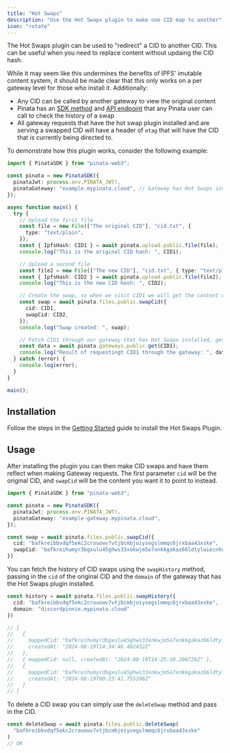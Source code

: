 ```yaml
---
title: "Hot Swaps"
description: "Use the Hot Swaps plugin to make one CID map to another"
icon: "rotate"
---
```


The Hot Swaps plugin can be used to "redirect" a CID to another CID. This can be useful when you need to replace content without updaing the CID hash.

While it may seem like this undermines the benefits of IPFS' imutable content system, it should be made clear that this only works on a per gateway level for those who install it. Additionally:
- Any CID can be called by another gateway to view the original content
- Pinata has an [SDK method](/sdk/files/public/get-swap-history) and [API endpoint](/api-reference/endpoint/get-swap-history) that any Pinata user can call to check the history of a swap
- All gateway requests that have the hot swap plugin installed and are serving a swapped CID will have a header of `etag` that will have the CID that is currently being directed to.

To demonstrate how this plugin works, consider the following example:

```typescript
import { PinataSDK } from "pinata-web3";

const pinata = new PinataSDK({
  pinataJwt: process.env.PINATA_JWT!,
  pinataGateway: "example.mypinata.cloud", // Gateway has Hot Swaps installed
});

async function main() {
  try {
    // Upload the first file
    const file = new File(["The original CID"], "cid.txt", {
      type: "text/plain",
    });
    const { IpfsHash: CID1 } = await pinata.upload.public.file(file);
    console.log("This is the original CID hash: ", CID1);

    // Upload a second file
    const file2 = new File(["The new CID"], "cid.txt", { type: "text/plain" });
    const { IpfsHash: CID2 } = await pinata.upload.public.file(file2);
    console.log("This is the new CID hash: ", CID2);

    // Create the swap, so when we visit CID1 we will get the content of CID2
    const swap = await pinata.files.public.swapCid({
      cid: CID1,
      swapCid: CID2,
    });
    console.log("Swap created: ", swap);

    // Fetch CID1 through our gateway that has Hot Swaps installed, get the content of CID2
    const data = await pinata.gateways.public.get(CID1);
    console.log("Result of requestingt CID1 through the gateway: ", data);
  } catch (error) {
    console.log(error);
  }
}

main();
```

## Installation

Follow the steps in the [Getting Started](/gateways/plugins/getting-started) guide to install the Hot Swaps Plugin.

## Usage

After installing the plugin you can then make CID swaps and have them reflect when making Gateway requests. The first parameter `cid` will be the original CID, and `swapCid` will be the content you want it to point to instead.

```typescript
import { PinataSDK } from "pinata-web3";

const pinata = new PinataSDK({
  pinataJwt: process.env.PINATA_JWT!,
  pinataGateway: "example-gateway.mypinata.cloud",
});

const swap = await pinata.files.public.swapCid({
  cid: "bafkreibbvdqf5ekc2crouowv7vtjbcmbjoiysegslmmqc6jrxbaa43xske",
  swapCid: "bafkreihumyr3bgxulu45ghws33xokwjm5o7xnkkgakaz66ldtylwiecnhu"
})
```

You can fetch the history of CID swaps using the `swapHistory` method, passing in the `cid` of the original CID and the `domain` of the gateway that has the Hot Swaps plugin installed.

```typescript
const history = await pinata.files.public.swapHistory({
  cid: "bafkreibbvdqf5ekc2crouowv7vtjbcmbjoiysegslmmqc6jrxbaa43xske",
  domain: "discordpinnie.mypinata.cloud"
})

// [
//   {
//     mappedCid: "bafkreihumyr3bgxulu45ghws33xokwjm5o7xnkkgakaz66ldtylwiecnhu",
//     createdAt: "2024-08-19T14:34:46.492432Z"
//   },
//   { mappedCid: null, createdAt: "2024-08-19T14:25:10.208726Z" },
//   {
//     mappedCid: "bafkreihumyr3bgxulu45ghws33xokwjm5o7xnkkgakaz66ldtylwiecnhu",
//     createdAt: "2024-08-19T00:23:41.755206Z"
//   }
// ]
```

To delete a CID swap you can simply use the `deleteSwap` method and pass in the CID.

```typescript
const deleteSwap = await pinata.files.public.deleteSwap(
  "bafkreibbvdqf5ekc2crouowv7vtjbcmbjoiysegslmmqc6jrxbaa43xske"
)
// OK
```
